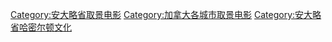 [[Category:安大略省取景电影|Category:安大略省取景电影]]
[[Category:加拿大各城市取景电影|Category:加拿大各城市取景电影]]
[[Category:安大略省哈密尔顿文化|Category:安大略省哈密尔顿文化]]